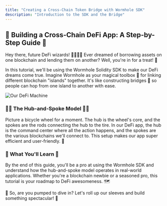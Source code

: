 ```yaml
---
title: "Creating a Cross-Chain Token Bridge with Wormhole SDK"
description: "Introduction to the SDK and the Bridge"
---
```


## 🌟 Building a Cross-Chain DeFi App: A Step-by-Step Guide 🌟

Hey there, future DeFi wizards! 🧙‍♀️🧙‍♂️ Ever dreamed of borrowing assets on one blockchain and lending them on another? Well, you're in for a treat! 🍭

In this tutorial, we'll be using the Wormhole Solidity SDK to make our DeFi dreams come true. Imagine Wormhole as your magical toolbox 🧰 for linking different blockchain "islands" together. It's like constructing bridges 🌉 so people can hop from one island to another with ease.

![Our DeFi Machine](https://i.ibb.co/nnRh1BD/image.png)

### 🚴‍♀️ The Hub-and-Spoke Model 🚴‍♂️

Picture a bicycle wheel for a moment. The hub is the wheel's core, and the spokes are the rods connecting the hub to the tire. In our DeFi app, the hub is the command center where all the action happens, and the spokes are the various blockchains we'll connect to. This setup makes our app super efficient and user-friendly. 🌟

### 🎯 What You'll Learn 🎯

By the end of this guide, you'll be a pro at using the Wormhole SDK and understand how the hub-and-spoke model operates in real-world applications. Whether you're a blockchain newbie or a seasoned pro, this tutorial is your roadmap to DeFi awesomeness. 🗺️

🚀 So, are you pumped to dive in? Let's roll up our sleeves and build something spectacular! 🌈